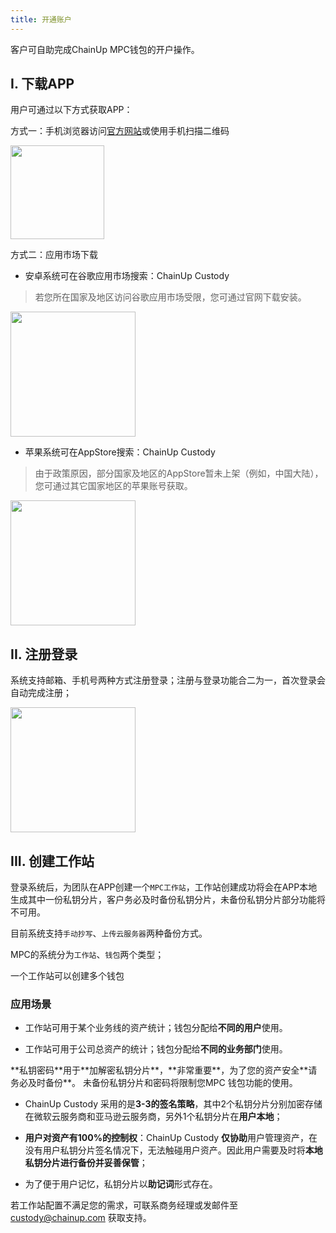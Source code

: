 ```yaml
---
title: 开通账户
---
```



客户可自助完成ChainUp MPC钱包的开户操作。



## I. 下载APP

用户可通过以下方式获取APP：

方式一：手机浏览器访问[官方网站](https://custody.chainup.com/download)或使用手机扫描二维码

<div className="w-full flex items-center justify-center">
    <img src="/images/qr-code-new.png" width="150"/>
</div>


方式二：应用市场下载

* 安卓系统可在谷歌应用市场搜索：ChainUp Custody
> 若您所在国家及地区访问谷歌应用市场受限，您可通过官网下载安装。

<div className="w-full flex items-center justify-center">
    <img src="/images/apis/download1.png" width="200"/>
</div>

* 苹果系统可在AppStore搜索：ChainUp Custody
> 由于政策原因，部分国家及地区的AppStore暂未上架（例如，中国大陆），您可通过其它国家地区的苹果账号获取。

<div className="w-full flex items-center justify-center">
    <img src="/images/apis/download2_cn.png" width="200"/>
</div>


## II. 注册登录

系统支持邮箱、手机号两种方式注册登录；注册与登录功能合二为一，首次登录会自动完成注册；

<div className="w-full flex items-center justify-center">
    <img src="/images/apis/login-cn.png" width="200"/>
</div>


## III. 创建工作站

登录系统后，为团队在APP创建一个`MPC工作站`，工作站创建成功将会在APP本地生成其中一份私钥分片，客户务必及时备份私钥分片，未备份私钥分片部分功能将不可用。

目前系统支持`手动抄写`、`上传云服务器`两种备份方式。

MPC的系统分为`工作站`、`钱包`两个类型；

<Tip>
一个工作站可以创建多个钱包
</Tip>


### 应用场景

* 工作站可用于某个业务线的资产统计；钱包分配给**不同的用户**使用。

* 工作站可用于公司总资产的统计；钱包分配给**不同的业务部门**使用。

<Warning>
**私钥密码**用于**加解密私钥分片**，**非常重要**，为了您的资产安全**请务必及时备份**。 未备份私钥分片和密码将限制您MPC 钱包功能的使用。
</Warning>

* ChainUp Custody 采用的是**3-3的签名策略**，其中2个私钥分片分别加密存储在微软云服务商和亚马逊云服务商，另外1个私钥分片在**用户本地**；

* **用户对资产有100%的控制权**：ChainUp Custody **仅协助**用户管理资产，在没有用户私钥分片签名情况下，无法触碰用户资产。因此用户需要及时将**本地私钥分片进行备份并妥善保管**；

* 为了便于用户记忆，私钥分片以**助记词**形式存在。

若工作站配置不满足您的需求，可联系商务经理或发邮件至 custody@chainup.com 获取支持。